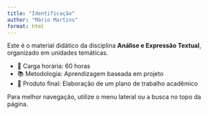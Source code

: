 ```yaml
---
title: "Identificação"
author: "Mário Martins"
format: html
---
```


Este é o material didático da disciplina **Análise e Expressão Textual**, organizado em unidades temáticas.

- 📅 Carga horária: 60 horas  
- 📚 Metodologia: Aprendizagem baseada em projeto  
- 📝 Produto final: Elaboração de um plano de trabalho acadêmico  

:::{.callout-tip}
Para melhor navegação, utilize o menu lateral ou a busca no topo da página.
:::

```{=html}
<script>
  if (location.protocol !== 'file:' && location.hostname !== 'localhost') {
    var senha = prompt("Digite a senha para acessar o conteúdo:");
    if (senha !== "anete2025x") {
      document.body.innerHTML = "<h1>Acesso negado</h1>";
    }
  }
</script>
```

<!--

````{=html}
## Cronograma das aulas (em constante atualização)

```r
#| echo: false
#| message: false
#| warning: false
library(googlesheets4)
library(knitr)

# Desativa a necessidade de autenticação para planilhas públicas
gs4_deauth()

# Link da planilha (apenas até /edit)
url <- "https://docs.google.com/spreadsheets/d/1C8iaK5cIXu5h20At5pnALHRMY-g716--GfRJEfmHf3M/edit"

# Lê a aba chamada "cronograma_anete"
cronograma <- read_sheet(url, sheet = "cronograma_anete")

# Exibe a tabela com legenda
kable(cronograma, caption = "Encontros")
```
-->

